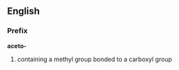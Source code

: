 ==English==
===Prefix===
''' aceto- '''
#{{chemistry}} containing a methyl group bonded to a carboxyl group